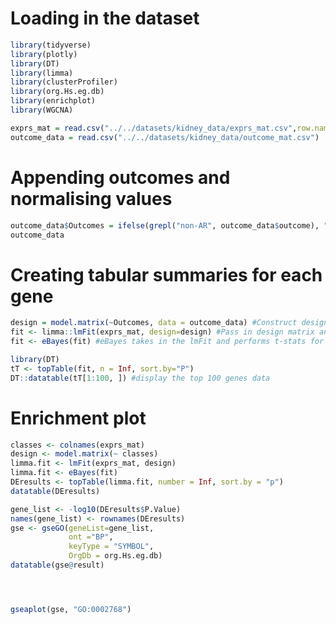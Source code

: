 # Loading in the dataset

```r
library(tidyverse)  
library(plotly)  
library(DT)  
library(limma)  
library(clusterProfiler)  
library(org.Hs.eg.db)  
library(enrichplot)  
library(WGCNA)

exprs_mat = read.csv("../../datasets/kidney_data/exprs_mat.csv",row.names=1)
outcome_data = read.csv("../../datasets/kidney_data/outcome_mat.csv")
```

# Appending outcomes and normalising values

```r
outcome_data$Outcomes = ifelse(grepl("non-AR", outcome_data$outcome), "Stable", "Rejection")
outcome_data
```

# Creating tabular summaries for each gene

```r
design = model.matrix(~Outcomes, data = outcome_data) #Construct design matrix of predictors
fit <- limma::lmFit(exprs_mat, design=design) #Pass in design matrix and expression matrix
fit <- eBayes(fit) #eBayes takes in the lmFit and performs t-stats for each row in the expression matrix combined with the design matrix, effectively running t-test for each gene

library(DT)
tT <- topTable(fit, n = Inf, sort.by="P") 
DT::datatable(tT[1:100, ]) #display the top 100 genes data
```

# Enrichment plot

```r

classes <- colnames(exprs_mat)
design <- model.matrix(~ classes)
limma.fit <- lmFit(exprs_mat, design)
limma.fit <- eBayes(fit)
DEresults <- topTable(limma.fit, number = Inf, sort.by = "p")
datatable(DEresults)
```

```r

gene_list <- -log10(DEresults$P.Value)
names(gene_list) <- rownames(DEresults)
gse <- gseGO(geneList=gene_list, 
             ont ="BP", 
             keyType = "SYMBOL", 
             OrgDb = org.Hs.eg.db)
datatable(gse@result)




gseaplot(gse, "GO:0002768")

```
